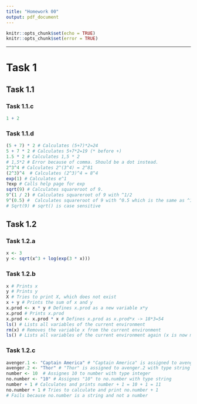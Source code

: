 ```yaml
---
title: "Homework 00"
output: pdf_document
---
```


```r
knitr::opts_chunk$set(echo = TRUE)
knitr::opts_chunk$set(error = TRUE)
```

\let\OldRule\rule
\renewcommand{\rule}[2]{\OldRule{\linewidth}{#2}}

----------

# Task 1

## Task 1.1

### Task 1.1.c
```r
1 + 2
```

### Task 1.1.d
```r
(5 + 7) * 2 # Calculates (5+7)*2=24
5 + 7 * 2 # Calculates 5+7*2=19 (* before +)
1.5 * 2 # Calculates 1,5 * 2
# 1,5*2 # Error because of comma. Should be a dot instead.
2^3^4 # Calculates 2^(3^4) = 2^81
(2^3)^4  # Calculates (2^3)^4 = 8^4
exp(1) # Calculates e^1
?exp # Calls help page for exp
sqrt(9) # Calculates squareroot of 9.
9^(1 / 2) # Calculates squareroot of 9 with ^1/2
9^(0.5) #  Calculates squareroot of 9 with ^0.5 which is the same as ^1/2
# Sqrt(9) # sqrt() is case sensitive
```

## Task 1.2

### Task 1.2.a
```r
x <- 3
y <- sqrt(x^3 + log(exp(3 * x)))
```

### Task 1.2.b
```r
x # Prints x
y # Prints y
X # Tries to print X, which does not exist
x + y # Prints the sum of x and y
x.prod <- x * y # Defines x.prod as a new variable x*y
x.prod # Prints x.prod
x.prod <- x.prod * x # Defines x.prod as x.prod*x -> 18*3=54
ls() # Lists all variables of the current environment
rm(x) # Removes the variable x from the current environment
ls() # Lists all variables of the current environment again (x is now missing)
```  

### Task 1.2.c
```r
avenger.1 <- "Captain America" # "Captain America" is assigned to avenger.1 with type string
avenger.2 <- "Thor" # "Thor" is assigned to avenger.2 with type string
number <- 10  # Assignes 10 to number with type integer
no.number <- "10" # Assignes "10" to no.number with type string
number + 1 # Calculates and prints number + 1 = 10 + 1 = 11
no.number + 1 # Tries to calculate and print no.number + 1
# Fails because no.number is a string and not a number
```
